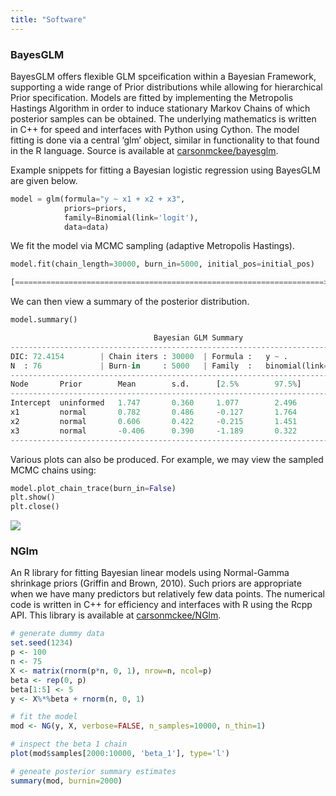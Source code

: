 ---
title: "Software"
---

### BayesGLM

BayesGLM offers flexible GLM spceification within a Bayesian Framework, supporting a wide range of Prior distributions while allowing for hierarchical Prior specification. Models are fitted by implementing the Metropolis Hastings Algorithm in order to induce stationary Markov Chains of which posterior samples can be obtained. The underlying mathematics is written in C++ for speed and interfaces with Python using Cython. The model fitting is done via a central 'glm' object, similar in functionality to that found in the R language. Source is available at [carsonmckee/bayesglm](https://github.com/carsonmckee/bayesglm).

Example snippets for fitting a Bayesian logistic regression using BayesGLM are given below.

``` python
model = glm(formula="y ~ x1 + x2 + x3",
            priors=priors,
            family=Binomial(link='logit'),
            data=data)
```

We fit the model via MCMC sampling (adaptive Metropolis Hastings).

``` python
model.fit(chain_length=30000, burn_in=5000, initial_pos=initial_pos)
```

``` python
[=====================================================================>] 30000/30000 (2 seconds)
```

We can then view a summary of the posterior distribution.

``` python
model.summary()
```

``` python
                                Bayesian GLM Summary
------------------------------------------------------------------------------------
DIC: 72.4154        | Chain iters : 30000  | Formula :   y ~ .          
N  : 76             | Burn-in     : 5000   | Family  :   binomial(link=logit)
------------------------------------------------------------------------------------
Node       Prior        Mean        s.d.      [2.5%        97.5%]       Acc. Rate
------------------------------------------------------------------------------------
Intercept  uninformed   1.747       0.360     1.077        2.496        0.284       
x1         normal       0.782       0.486     -0.127       1.764        0.301       
x2         normal       0.606       0.422     -0.215       1.451        0.260       
x3         normal       -0.406      0.390     -1.189       0.322        0.259       
------------------------------------------------------------------------------------
```

Various plots can also be produced. For example, we may view the sampled MCMC chains using:

``` python
model.plot_chain_trace(burn_in=False)
plt.show()
plt.close()
```

![](bernoulli_chains.png)

### NGlm

An R library for fitting Bayesian linear models using Normal-Gamma shrinkage priors (Griffin and Brown, 2010). Such priors are appropriate when we have many predictors but relatively few data points. The numerical code is written in C++ for efficiency and interfaces with R using the Rcpp API. This library is available at [carsonmckee/NGlm](https://github.com/carsonmckee/NGlm).

```R
# generate dummy data
set.seed(1234)
p <- 100
n <- 75
X <- matrix(rnorm(p*n, 0, 1), nrow=n, ncol=p)
beta <- rep(0, p)
beta[1:5] <- 5
y <- X%*%beta + rnorm(n, 0, 1)

# fit the model
mod <- NG(y, X, verbose=FALSE, n_samples=10000, n_thin=1)

# inspect the beta 1 chain
plot(mod$samples[2000:10000, 'beta_1'], type='l')

# geneate posterior summary estimates
summary(mod, burnin=2000)
```